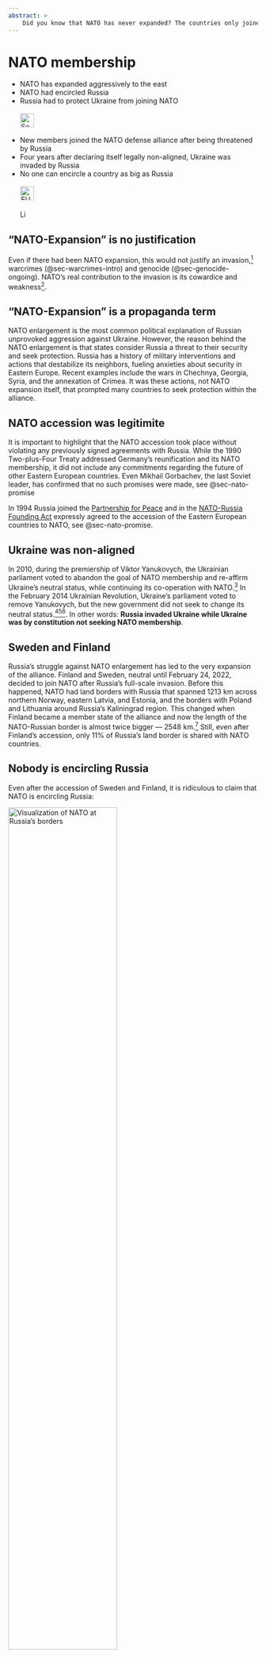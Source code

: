 ```yaml
---
abstract: > 
    Did you know that NATO has never expanded? The countries only joined NATO. Out of fear of Russia. But NATO was too weak. 
---
```


# NATO membership  {#sec-nato-expansion}

::: {.callout-caution title="Myth"}
- NATO has expanded aggressively to the east
- NATO had encircled Russia
- Russia had to protect Ukraine from joining NATO
[<br></br>![Search for topic in EUvsDisinfo](../all_common_img/EUvsDisinfo_400x240.jpg){height=2em}](https://euvsdisinfo.eu/disinformation-cases/?text=nato%20(enlargement%7Cexpansion)&sort=relevance)
:::

::: {.callout-tip title="Truth"}
- New members joined the NATO defense alliance after being threatened by Russia
- Four years after declaring itself legally non-aligned, Ukraine was invaded by Russia
- No one can encircle a country as big as Russia
[<br></br>![EUvsDisinfo: The myth that won’t die: blaming NATO for Russia’s war](../all_common_img/EUvsDisinfo_400x240.jpg){height=2em}](https://euvsdisinfo.eu/the-myth-that-wont-die-blaming-nato-for-russias-war/)
[<br></br>![Link to Wikipedia](../all_common_img/Wikipedia.png){height=1em}](https://en.wikipedia.org/wiki/Ukraine%E2%80%93NATO_relations)
:::

## "NATO-Expansion" is no justification

Even if there had been NATO expansion, this would not justify an invasion,[^nato-expansion-5] warcrimes (@sec-warcrimes-intro) and genocide (@sec-genocide-ongoing). NATO's real contribution to the invasion is its cowardice and weakness[^nato-expansion-6].


## "NATO-Expansion" is a propaganda term

NATO enlargement is the most common political explanation of Russian unprovoked aggression against Ukraine. However, the reason behind the NATO enlargement is that states consider Russia a threat to their security and seek protection. Russia has a history of military interventions and actions that destabilize its neighbors, fueling anxieties about security in Eastern Europe. Recent examples include the wars in Chechnya, Georgia, Syria, and the annexation of Crimea. It was these actions, not NATO expansion itself, that prompted many countries to seek protection within the alliance.

## NATO accession was legitimite

It is important to highlight that the NATO accession took place without violating any previously signed agreements with Russia. While the 1990 Two-plus-Four Treaty  addressed Germany's reunification and its NATO membership, it did not include any commitments regarding the future of other Eastern European countries. Even Mikhail Gorbachev, the last Soviet leader, has confirmed that no such promises were made, see @sec-nato-promise

In 1994 Russia joined the [Partnership for Peace](https://en.wikipedia.org/wiki/Partnership_for_Peace) and in the [NATO-Russia Founding Act](https://en.wikipedia.org/wiki/Russia%E2%80%93NATO_relations#Founding_Act) expressly agreed to the accession of the Eastern European countries to NATO, see @sec-nato-promise.


## Ukraine was non-aligned

In 2010, during the premiership of Viktor Yanukovych, the Ukrainian parliament voted to abandon the goal of NATO membership and re-affirm Ukraine's neutral status, while continuing its co-operation with NATO.[^nato-expansion-8] In the February 2014 Ukrainian Revolution, Ukraine's parliament voted to remove Yanukovych, but the new government did not seek to change its neutral status.[^nato-expansion-1][^nato-expansion-2][^nato-expansion-3]. In other words: __Russia invaded Ukraine while Ukraine was by constitution not seeking NATO membership__.


## Sweden and Finland

Russia's struggle against NATO enlargement has led to the very expansion of the alliance. Finland and Sweden, neutral until February 24, 2022, decided to join NATO after Russia's full-scale invasion. Before this happened, NATO had land borders with Russia that spanned 1213 km across northern Norway, eastern Latvia, and Estonia, and the borders with Poland and Lithuania around Russia's Kaliningrad region.  This changed when Finland became a member state of the alliance and now the length of the NATO-Russian border is almost twice bigger — 2548 km.[^nato-expansion-4] Still, even after Finland's accession, only 11% of Russia's land border is shared with NATO countries.


## Nobody is encircling Russia

Even after the accession of Sweden and Finland, it is ridiculous to claim that NATO is encircling Russia:

[![Visualization of NATO at Russia's borders](nato-russia-borders.jpg){width=66%}](https://www.nato.int/cps/en/natohq/115204.htm)


[^nato-expansion-1]:  ["Deschytsia states new government of Ukraine has no intention to join NATO"](https://en.interfax.com.ua/news/general/198372.html). Interfax-Ukraine. 29 March 2014. Archived from the original on 15 February 2016. Retrieved 29 March 2014.

[^nato-expansion-2]:  Blank, Stephen (28 January 2022). ["Ukrainian neutrality would not appease Putin or prevent further Russian aggression"](https://www.atlanticcouncil.org/blogs/ukrainealert/ukrainian-neutrality-would-not-appease-putin-or-prevent-further-russian-aggression/). Atlantic Council.

[^nato-expansion-3]:  Lutsevych, Orysia (27 June 2023). ["How to end Russia's war on Ukraine: Safeguarding Europe's future, and the dangers of a false peace"](https://www.chathamhouse.org/2023/06/how-end-russias-war-ukraine/fallacy-3-ukraine-should-adopt-neutrality). Chatham House. doi:10.55317/9781784135782.

[^nato-expansion-4]:  Baker, S., & Snodgrass, E., (2023, April 4). Map shows how Russia’s border with NATO more than doubles with Finland as a member. Business Insider. [https://www.businessinsider.com/map-how-russias-nato-border-expands-with-finaland-sweden-members-2022-5?IR=T](https://www.businessinsider.com/map-how-russias-nato-border-expands-with-finaland-sweden-members-2022-5?IR=T) 

[^nato-expansion-8]:  ["Ukraine's parliament votes to abandon Nato ambitions"](https://www.bbc.com/news/10229626). BBC News. 3 June 2010. Archived from the original on 19 May 2022. Retrieved 23 May 2022.

[^nato-expansion-5]: Daljit Singh (11 Jul 2023) NATO Expansion Does Not Justify Russia’s Invasion of Ukraine. Fulcrum. [https://fulcrum.sg/nato-expansion-does-not-justify-russias-invasion-of-ukraine/](https://fulcrum.sg/nato-expansion-does-not-justify-russias-invasion-of-ukraine/)

[^nato-expansion-6]: Andrew A. Michta (March 6, 2025) The real reason Russia invaded Ukraine (hint: it’s not NATO expansion). Atlantic Council. [https://www.atlanticcouncil.org/blogs/new-atlanticist/the-real-reason-russia-invaded-ukraine-hint-its-not-nato-expansion/](https://www.atlanticcouncil.org/blogs/new-atlanticist/the-real-reason-russia-invaded-ukraine-hint-its-not-nato-expansion/)
